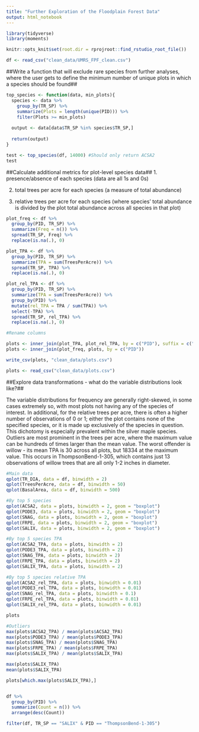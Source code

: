 ```yaml
---
title: "Further Exploration of the Floodplain Forest Data"
output: html_notebook
---
```


```r
library(tidyverse)
library(moments)

knitr::opts_knit$set(root.dir = rprojroot::find_rstudio_root_file())
```

```r
df <- read_csv("clean_data/UMRS_FPF_clean.csv")
```

##Write a function that will exclude rare species from further analyses, where the user gets to define the minimum number of unique plots in which a species should be found##

```r
top_species <- function(data, min_plots){
  species <- data %>%
    group_by(TR_SP) %>%
    summarize(Plots = length(unique(PID))) %>%
    filter(Plots >= min_plots)
  
  output <- data[data$TR_SP %in% species$TR_SP,]
  
  return(output)
}

test <- top_species(df, 14000) #Should only return ACSA2
test

```


##Calculate additional metrics for plot-level species data##
1. presence/absence of each species (data are all 1s and 0s)

2. total trees per acre for each species (a measure of total abundance)

3. relative trees per acre for each species (where species’ total abundance is divided by the plot total abundance across all species in that plot)

```r
plot_freq <- df %>%
  group_by(PID, TR_SP) %>%
  summarize(Freq = n()) %>%
  spread(TR_SP, Freq) %>%
  replace(is.na(.), 0)

plot_TPA <- df %>%
  group_by(PID, TR_SP) %>%
  summarize(TPA = sum(TreesPerAcre)) %>%
  spread(TR_SP, TPA) %>%
  replace(is.na(.), 0)

plot_rel_TPA <- df %>%
  group_by(PID, TR_SP) %>%
  summarize(TPA = sum(TreesPerAcre)) %>%
  group_by(PID) %>%
  mutate(rel_TPA = TPA / sum(TPA)) %>%
  select(-TPA) %>%
  spread(TR_SP, rel_TPA) %>%
  replace(is.na(.), 0)

#Rename columns

plots <- inner_join(plot_TPA, plot_rel_TPA, by = c("PID"), suffix = c("_TPA","_rel_TPA"))
plots <- inner_join(plot_freq, plots, by = c("PID"))

write_csv(plots, "clean_data/plots.csv")

```
```r
plots <- read_csv("clean_data/plots.csv")

```

##Explore data transformations - what do the variable distributions look like?##

The variable distributions for frequency are generally right-skewed, in some cases extremely so, with most plots not having any of the species of interest. In additional, for the relative trees per acre, there is often a higher number of observations of 0 or 1; either the plot contains none of the specified species, or it is made up exclusively of the species in question. This dichotomy is especially prevalent within the silver maple species. Outliers are most prominent in the trees per acre, where the maximum value can be hundreds of times larger than the mean value. The worst offender is willow - its mean TPA is 30 across all plots, but 18334 at the maximum value. This occurs in ThompsonBend-1-305, which contains just 13 observations of willow trees that are all only 1-2 inches in diameter. 



```r
#Main data
qplot(TR_DIA, data = df, binwidth = 2)
qplot(TreesPerAcre, data = df, binwidth = 50)
qplot(BasalArea, data = df, binwidth = 500)

#By top 5 species
qplot(ACSA2, data = plots, binwidth = 2, geom = "boxplot")
qplot(PODE3, data = plots, binwidth = 2, geom = "boxplot")
qplot(SNAG, data = plots, binwidth = 2, geom = "boxplot")
qplot(FRPE, data = plots, binwidth = 2, geom = "boxplot")
qplot(SALIX, data = plots, binwidth = 2, geom = "boxplot")

#By top 5 species TPA
qplot(ACSA2_TPA, data = plots, binwidth = 2)
qplot(PODE3_TPA, data = plots, binwidth = 2)
qplot(SNAG_TPA, data = plots, binwidth = 2)
qplot(FRPE_TPA, data = plots, binwidth = 2)
qplot(SALIX_TPA, data = plots, binwidth = 2)

#By top 5 species relative TPA
qplot(ACSA2_rel_TPA, data = plots, binwidth = 0.01)
qplot(PODE3_rel_TPA, data = plots, binwidth = 0.01)
qplot(SNAG_rel_TPA, data = plots, binwidth = 0.1)
qplot(FRPE_rel_TPA, data = plots, binwidth = 0.01)
qplot(SALIX_rel_TPA, data = plots, binwidth = 0.01)

plots

```
```r
#Outliers
max(plots$ACSA2_TPA) / mean(plots$ACSA2_TPA)
max(plots$PODE3_TPA) / mean(plots$PODE3_TPA)
max(plots$SNAG_TPA) / mean(plots$SNAG_TPA)
max(plots$FRPE_TPA) / mean(plots$FRPE_TPA)
max(plots$SALIX_TPA) / mean(plots$SALIX_TPA)

max(plots$SALIX_TPA)
mean(plots$SALIX_TPA)

plots[which.max(plots$SALIX_TPA),]


df %>%
  group_by(PID) %>%
  summarize(Count = n()) %>%
  arrange(desc(Count))

filter(df, TR_SP == "SALIX" & PID == "ThompsonBend-1-305")

```


